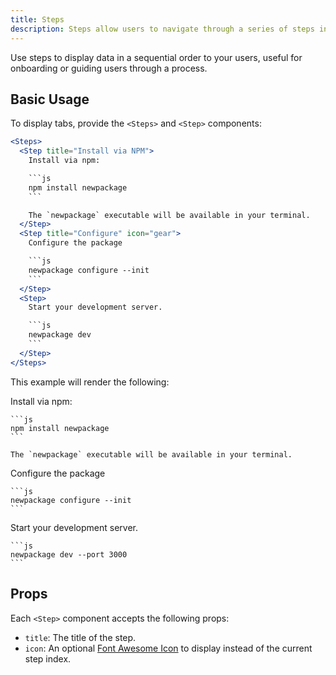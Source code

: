 ```yaml
---
title: Steps
description: Steps allow users to navigate through a series of steps in a sequenced order.
---
```


Use steps to display data in a sequential order to your users, useful for onboarding or guiding users through a process.

## Basic Usage

To display tabs, provide the `<Steps>` and `<Step>` components:

````jsx
<Steps>
  <Step title="Install via NPM">
    Install via npm:

    ```js
    npm install newpackage
    ```

    The `newpackage` executable will be available in your terminal.
  </Step>
  <Step title="Configure" icon="gear">
    Configure the package

    ```js
    newpackage configure --init
    ```
  </Step>
  <Step>
    Start your development server.

    ```js
    newpackage dev
    ```
  </Step>
</Steps>
````

This example will render the following:

<Steps>
  <Step title="Install via NPM">
    Install via npm:

    ```js
    npm install newpackage
    ```

    The `newpackage` executable will be available in your terminal.
  </Step>
  <Step title="Configure" icon="gear">
    Configure the package

    ```js
    newpackage configure --init
    ```
  </Step>
  <Step title="Local Development">
    Start your development server.

    ```js
    newpackage dev --port 3000
    ```
  </Step>
</Steps>

## Props

Each `<Step>` component accepts the following props:

- `title`: The title of the step.
- `icon`: An optional [Font Awesome Icon](/components/icons) to display instead of the current step index.

